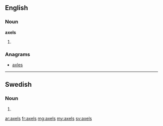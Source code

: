 ==English==

===Noun===
'''axels'''

# {{plural of|axel}}

===Anagrams===
* [[axles#English|axles]]

----

==Swedish==

===Noun===
{{infl|sv|noun form}}

# {{sv-noun-form-indef-gen|axel}}

[[ar:axels]]
[[fr:axels]]
[[mg:axels]]
[[my:axels]]
[[sv:axels]]